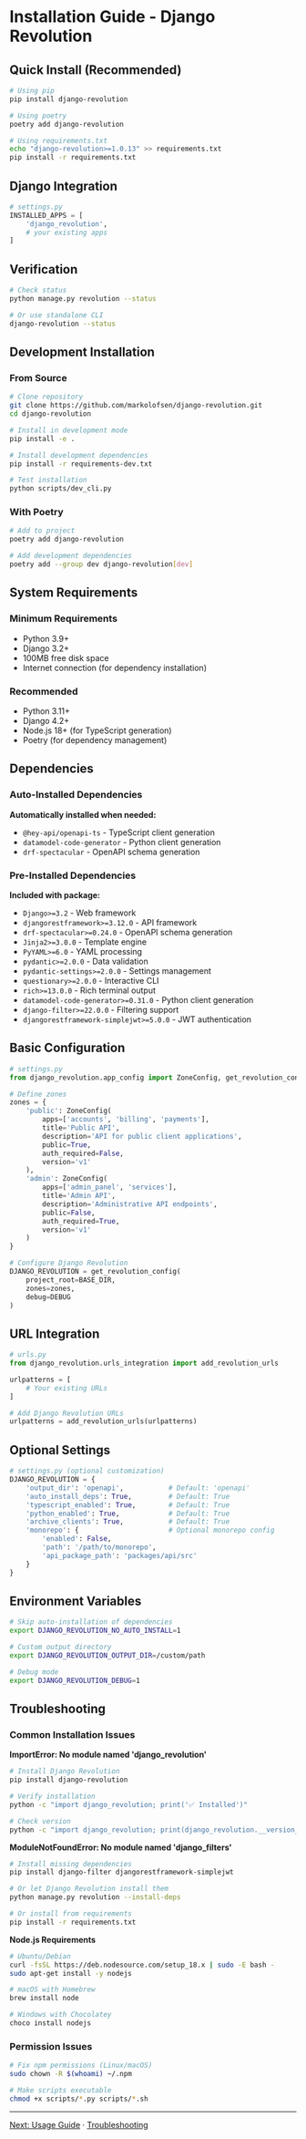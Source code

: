 # Installation Guide - Django Revolution

## Quick Install (Recommended)

```bash
# Using pip
pip install django-revolution

# Using poetry
poetry add django-revolution

# Using requirements.txt
echo "django-revolution>=1.0.13" >> requirements.txt
pip install -r requirements.txt
```

## Django Integration

```python
# settings.py
INSTALLED_APPS = [
    'django_revolution',
    # your existing apps
]
```

## Verification

```bash
# Check status
python manage.py revolution --status

# Or use standalone CLI
django-revolution --status
```

## Development Installation

### From Source

```bash
# Clone repository
git clone https://github.com/markolofsen/django-revolution.git
cd django-revolution

# Install in development mode
pip install -e .

# Install development dependencies
pip install -r requirements-dev.txt

# Test installation
python scripts/dev_cli.py
```

### With Poetry

```bash
# Add to project
poetry add django-revolution

# Add development dependencies
poetry add --group dev django-revolution[dev]
```

## System Requirements

### Minimum Requirements
- Python 3.9+
- Django 3.2+
- 100MB free disk space
- Internet connection (for dependency installation)

### Recommended
- Python 3.11+
- Django 4.2+
- Node.js 18+ (for TypeScript generation)
- Poetry (for dependency management)

## Dependencies

### Auto-Installed Dependencies

**Automatically installed when needed:**
- `@hey-api/openapi-ts` - TypeScript client generation
- `datamodel-code-generator` - Python client generation
- `drf-spectacular` - OpenAPI schema generation

### Pre-Installed Dependencies

**Included with package:**
- `Django>=3.2` - Web framework
- `djangorestframework>=3.12.0` - API framework
- `drf-spectacular>=0.24.0` - OpenAPI schema generation
- `Jinja2>=3.0.0` - Template engine
- `PyYAML>=6.0` - YAML processing
- `pydantic>=2.0.0` - Data validation
- `pydantic-settings>=2.0.0` - Settings management
- `questionary>=2.0.0` - Interactive CLI
- `rich>=13.0.0` - Rich terminal output
- `datamodel-code-generator>=0.31.0` - Python client generation
- `django-filter>=22.0.0` - Filtering support
- `djangorestframework-simplejwt>=5.0.0` - JWT authentication

## Basic Configuration

```python
# settings.py
from django_revolution.app_config import ZoneConfig, get_revolution_config

# Define zones
zones = {
    'public': ZoneConfig(
        apps=['accounts', 'billing', 'payments'],
        title='Public API',
        description='API for public client applications',
        public=True,
        auth_required=False,
        version='v1'
    ),
    'admin': ZoneConfig(
        apps=['admin_panel', 'services'],
        title='Admin API',
        description='Administrative API endpoints',
        public=False,
        auth_required=True,
        version='v1'
    )
}

# Configure Django Revolution
DJANGO_REVOLUTION = get_revolution_config(
    project_root=BASE_DIR,
    zones=zones,
    debug=DEBUG
)
```

## URL Integration

```python
# urls.py
from django_revolution.urls_integration import add_revolution_urls

urlpatterns = [
    # Your existing URLs
]

# Add Django Revolution URLs
urlpatterns = add_revolution_urls(urlpatterns)
```

## Optional Settings

```python
# settings.py (optional customization)
DJANGO_REVOLUTION = {
    'output_dir': 'openapi',           # Default: 'openapi'
    'auto_install_deps': True,         # Default: True
    'typescript_enabled': True,        # Default: True
    'python_enabled': True,            # Default: True
    'archive_clients': True,           # Default: True
    'monorepo': {                      # Optional monorepo config
        'enabled': False,
        'path': '/path/to/monorepo',
        'api_package_path': 'packages/api/src'
    }
}
```

## Environment Variables

```bash
# Skip auto-installation of dependencies
export DJANGO_REVOLUTION_NO_AUTO_INSTALL=1

# Custom output directory
export DJANGO_REVOLUTION_OUTPUT_DIR=/custom/path

# Debug mode
export DJANGO_REVOLUTION_DEBUG=1
```

## Troubleshooting

### Common Installation Issues

**ImportError: No module named 'django_revolution'**
```bash
# Install Django Revolution
pip install django-revolution

# Verify installation
python -c "import django_revolution; print('✅ Installed')"

# Check version
python -c "import django_revolution; print(django_revolution.__version__)"
```

**ModuleNotFoundError: No module named 'django_filters'**
```bash
# Install missing dependencies
pip install django-filter djangorestframework-simplejwt

# Or let Django Revolution install them
python manage.py revolution --install-deps

# Or install from requirements
pip install -r requirements.txt
```

**Node.js Requirements**
```bash
# Ubuntu/Debian
curl -fsSL https://deb.nodesource.com/setup_18.x | sudo -E bash -
sudo apt-get install -y nodejs

# macOS with Homebrew
brew install node

# Windows with Chocolatey
choco install nodejs
```

### Permission Issues

```bash
# Fix npm permissions (Linux/macOS)
sudo chown -R $(whoami) ~/.npm

# Make scripts executable
chmod +x scripts/*.py scripts/*.sh
```

---

[Next: Usage Guide](/docs/usage) · [Troubleshooting](/docs/troubleshooting) 
